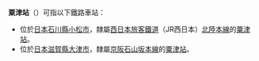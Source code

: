 '''粟津站'''（{{jpn|j=粟津駅|hg=あわづえき}}）可指以下鐵路車站：
* 位於[[日本|日本]][[石川縣|石川縣]][[小松市|小松市]]，隸屬[[西日本旅客鐵道|西日本旅客鐵道]]（JR西日本）[[北陸本線|北陸本線]]的[[粟津站_(石川縣)|粟津站]]。
* 位於[[日本|日本]][[滋賀縣|滋賀縣]][[大津市|大津市]]，隸屬[[京阪電鐵|京阪]][[石山坂本線|石山坂本線]]的[[粟津站_(滋賀縣)|粟津站]]。
{{disambig|cat=三字車站名消歧義}}